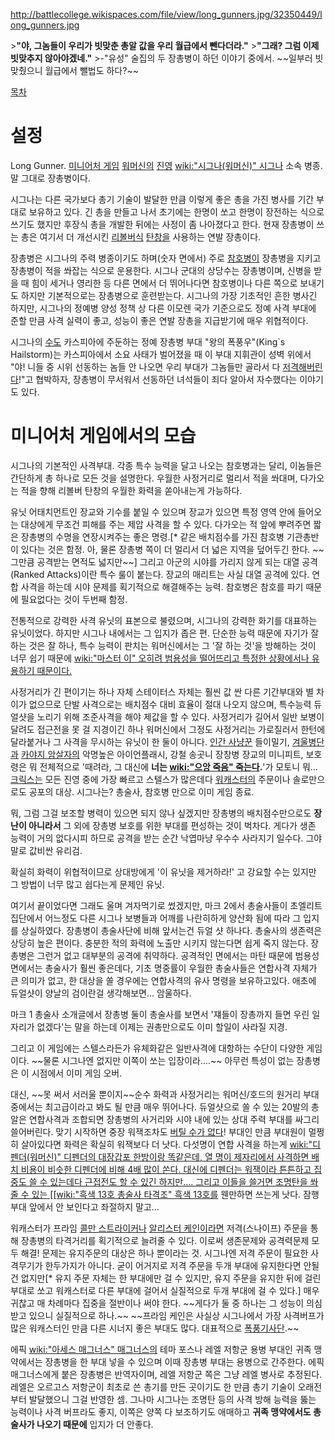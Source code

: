 http://battlecollege.wikispaces.com/file/view/long_gunners.jpg/32350449/long_gunners.jpg

>'''"야, 그놈들이 우리가 빗맞춘 총알 값을 우리 월급에서 뺀다더라."'''
>'''"그래? 그럼 이제 빗맞추지 않아야겠네."'''
>-"유성" 술집의 두 장총병이 하던 이야기 중에서. ~~일부러 빗맞췄으니 월급에서 뺄법도 하다?~~

[[목차]]
= 설정 =
Long Gunner. [[미니어처 게임]] [[워머신]]의 [[진영]] [[wiki:"시그나(워머신)" 시그나]] 소속 병종. 말 그대로 장총병이다.

시그나는 다른 국가보다 총기 기술이 발달한 만큼 이렇게 좋은 총을 가진 병사를 기간 부대로 보유하고 있다. 긴 총을 만들고 나서 초기에는 한명이 쏘고 한명이 장전하는 식으로 쓰기도 했지만 후장식 총을 개발한 뒤에는 사정이 좀 나아졌다고 한다. 현재 장총병이 쓰는 총은 여기서 더 개선시킨 [[리볼버]]식 [[탄창]]을 사용하는 연발 장총이다.

장총병은 시그나의 주력 병종이기도 하며(숫자 면에서) 주로 [[참호병]]이 장총병을 지키고 장총병이 적을 쏴잡는 식으로 운용한다. 시그나 군대의 상당수는 장총병이며, 신병을 받을 때 힘이 세거나 영리한 등 다른 면에서 더 뛰어나다면 참호병이나 다른 쪽으로 보내기도 하지만 기본적으로는 장총병으로 훈련받는다. 시그나의 가장 기초적인 흔한 병사긴 하지만, 시그나의 정예병 양성 정책 상 다른 이모렌 국가 기준으로도 정예 사격 부대에 준할 만큼 사격 실력이 좋고, 성능이 좋은 연발 장총을 지급받기에 매우 위협적이다.

시그나의 [[수도]] 카스피아에 주둔하는 정예 장총병 부대 "왕의 폭풍우"(King`s Hailstorm)는 카스피아에서 소요 사태가 벌어졌을 때 이 부대 지휘관이 성벽 위에서 "야! 니들 중 시위 선동하는 놈들 안 나오면 우리 부대가 그놈들만 골라서 다 [[저격]]해버린다!"고 협박하자, 장총병이 무서워서 선동하던 녀석들이 죄다 알아서 자수했다는 이야기도 있다.


= 미니어처 게임에서의 모습 =
시그나의 기본적인 사격부대. 각종 특수 능력을 달고 나오는 참호병과는 달리, 이놈들은 간단하게 총 하나로 모든 것을 설명한다. 우월한 사정거리로 멀리서 적을 쏴대며, 다가오는 적을 향해 리볼버 탄창의 우월한 화력을 쏟아내는게 가능하다.

유닛 어태치먼트인 장교와 기수를 붙일 수 있으며 장교가 있으면 특정 영역 안에 들어오는 대상에게 무조건 피해를 주는 제압 사격을 할 수 있다. 다가오는 적 앞에 뿌려주면 짧은 장총병의 수명을 연장시켜주는 좋은 명령.[* 같은 배치점수를 가진 참호병 기관총반이 있다는 것은 함정. 아, 물론 장총병 쪽이 더 멀리서 더 넓은 지역을 덮어두긴 한다. ~~그만큼 공격받는 면적도 넓지만~~] 그리고 아군의 시야를 가리지 않게 되는 대열 공격(Ranked Attacks)이란 특수 룰이 붙는다. 장교의 매리트는 사실 대열 공격에 있다. 연합 사격을 하는데 시야 문제를 획기적으로 해결해주는 능력. 참호병은 참호를 파기 때문에 필요없다는 것이 두번째 함정.

전통적으로 강력한 사격 유닛의 표본으로 불렸으며, 시그나의 강력한 화기를 대표하는 유닛이었다. 하지만 시그나 내에서는 그 입지가 좁은 편. 단순한 능력 때문에 자기가 잘 하는 것은 잘 하나, 특수 능력이 판치는 워머신에서는 그 '잘 하는 것'을 방해하는 것이 너무 쉽기 때문에 [[wiki:"마스터 이" 오히려 범용성을 떨어뜨리고 특정한 상황에서나 유용하기 때문이다.]]

사정거리가 긴 편이기는 하나 자체 스테이터스 자체는 훨씬 값 싼 다른 기간부대와 별 차이가 없으므로 단발 사격으로는 배치점수 대비 효율이 절대 나오지 않으며, 특수능력 듀얼샷을 노리기 위해 조준사격을 해야 제값을 할 수 있다. 사정거리가 길어서 일반 보병이 달려도 접근전을 못 걸 지경이긴 하나 워머신에서 그정도 사정거리는 가로질러서 한턴에 달라붙거나 그 사격을 무시하는 유닛이 한 둘이 아니다. [[인간 사냥꾼]] 들이밀기, [[겨울병단]]과 [[카야지 암살자]]의 악명높은 아이언플래시, 강철 송곳니 장창병 장교의 미니피트, 보호령은 뭐 전체적으로 '때려라, 그 대신에 '''너는 [[wiki:"으앙 죽음" 죽는다]].''''가 모토니 뭐… [[크릭스]]는 모든 진영 중에 가장 빠르고 스텔스가 많은데다 [[워캐스터]]의 주문이나 솔로만으로도 공포의 대상. 시그나는? 총술사, 참호병 만으로 이미 게임 종료.

뭐, 그럼 그걸 보조할 병력이 있으면 되지 않나 싶겠지만 장총병의 배치점수만으로도 '''장난이 아니라서''' 그 외에 장총병 보호를 위한 부대를 편성하는 것이 벅차다. 게다가 생존 능력이 거의 없다시피 하므로 공격을 받는 순간 낙엽마냥 우수수 사라지기 일수다. 그야말로 값비싼 유리검.

확실히 화력이 위협적이므로 상대방에게 '이 유닛을 제거하라!' 고 강요할 수는 있지만 그 방법이 너무 많고 쉽다는게 문제인 유닛.

여기서 끝이었다면 그래도 울며 겨자먹기로 썼겠지만, 마크 2에서 총술사들이 초엘리트 집단에서 어느정도 다른 시그나 보병들과 어깨를 나란히하게 양산화 됨에 따라 그 입지를 상실하였다. 장총병이 총술사단에 비해 앞서는건 듀얼 샷 하나다. 총술사의 생존력은 상당히 높은 편이다. 충분한 적의 화력에 노출만 시키지 않는다면 쉽게 죽지 않는다. 장총병은 그런거 없고 대부분의 공격에 취약하다. 공격적인 면에서는 마탄 때문에 범용성 면에서는 총술사가 훨씬 좋은데다, 기초 명중률이 우월한 총술사들은 연합사격 자체가 큰 의미가 없고, 한 대상을 쏠 경우에는 연합사격의 유사 명령을 보유하고있다. 애초에 듀얼샷이 양날의 검이란걸 생각해보면… 암울하다. 

마크 1 총술사 소개글에서 장총병 둘이 총술사를 보면서 '쟤들이 장총까지 들면 우린 일자리가 없겠다'는 말을 하는데 이제는 권총만으로도 이미 할일이 사라질 지경.

그리고 이 게임에는 스텔스라든가 유체화같은 일반사격에 대항하는 수단이 다양한 게임이다. ~~물론 시그나엔 없지만 이쪽이 쏘는 입장이라….~~ 아무런 특성이 없는 장총병은 이 시점에서 이미 게임 오버. 

대신, ~~못 써서 서러울 뿐이지~~순수 화력과 사정거리는 워머신/호드의 원거리 부대 중에서는 최고급이라고 봐도 될 만큼 매우 뛰어나다. 듀얼샷으로 쏠 수 있는 20발의 총알은 연합사격과 조합되면 장총병의 사거리와 시야 내에 있는 상대 주력 부대를 싸그리 쓸어버린다. 맞기 시작하면 중장 워잭조차도 [[버틸 수가 없다]]! 부대인 만큼 부대원이 멀쩡히 살아있다면 화력은 확실히 워잭보다 더 낫다. 다섯명이 연합 사격을 하는게 [[wiki:"디펜더(워머신)" 디펜더의 대장갑포 한방이랑 똑같은데, 열 명이 제자리에서 사격하면 배치 비용이 비슷한 디펜더에 비해 4배 많이 쏜다. 대신에 디펜더는 워잭이라 튼튼하고 집중도 쓸 수 있는데다 근접전도 할 수 있긴 하지만….

그리고 이들을 쓸거면 조명탄을 쏴줄 수 있는 [[wiki:"흑색 13호 총술사 타격조" 흑색 13호]]를 웬만하면 쓰는게 낫다. 잠행 부대 앞에서 안 보인다고 좌절하지 말고…

워캐스터가 프라임 [[콜만 스트라이커]]나 [[알리스터 케인]]이라면 저격(스나이프) 주문을 통해 장총병의 타격거리를 획기적으로 늘려줄 수 있다. 이로써 생존문제와 공격력문제 모두 해결! 문제는 유지주문의 대상은 하나 뿐이라는 것. 시그나엔 저격 주문이 필요한 사격무기가 한두가지가 아니다. 굳이 어거지로 저격 주문을 두개 부대에 유지한다면 안될건 없지만[* 유지 주문 자체는 한 부대에만 걸 수 있지만, 유지 주문을 유지한 뒤에 걸린 부대로 쏘고 워캐스터로 다른 부대에 걸어서 실질적으로 두개 부대에 걸 수 있다.] 매우 귀찮고 매 차례마다 집중을 절반이나 써야 한다. ~~게다가 둘 중 하나는 그 성능이 의심받고 있으니 실질적으로 하나.~~ ~~프라임 케인은 사실상 시그나에서 가장 사격버프가 많은 워캐스터인 만큼 다른 시너지 좋은 부대도 많다. 대표적으로 [[폭풍기사단]].~~

에픽 [[wiki:"아세스 매그너스" 매그너스]]의 테마 포스나 레엘 저항군 용병 부대인 귀족 맹약에서는 장총병을 한 부대 넣을 수 있으며 이때 장총병 부대는 용병으로 간주한다. 에픽 매그너스에게 붙은 장총병은 반역자이며, 레엘 저항군 쪽은 그냥 레엘 병사로 추정된다. 레엘은 오르고스 저항군이 최초로 쓴 총기를 만든 곳이기도 한 만큼 총기 기술이 오래전부터 발달했으니 그걸 반영한 셈. 그나마 시그나는 조명탄 등의 사격 방해 능력을 뚫는 능력이나 사격 버프라도 좋지, 이쪽은 양쪽 다 보조하기도 애매하고 '''귀족 맹약에서도 총술사가 나오기 때문에''' 입지가 더 안좋다.
